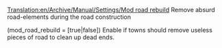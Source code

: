 [[Translation:en/Archive/Manual/Settings/Mod road rebuild]]
Remove absurd road-elements during the road construction

(mod_road_rebuild = [true|false]) Enable if towns should remove useless pieces of road to clean up dead ends.